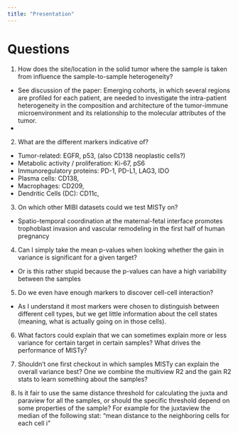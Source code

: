 ```yaml
---
title: "Presentation"
---
```


# Questions

1. How does the site/location in the solid tumor where the sample is taken from
influence the sample-to-sample heterogeneity?
- See discussion of the paper: Emerging cohorts, in which several regions are 
profiled for each patient, are needed to investigate the intra-patient 
heterogeneity in the composition and architecture of the tumor-immune 
microenvironment and its relationship to the molecular attributes of the tumor.
- 

2. What are the different markers indicative of?
- Tumor-related: EGFR, p53, (also CD138 neoplastic cells?)
- Metabolic activity / proliferation: Ki-67, pS6
- Immunoregulatory proteins: PD-1, PD-L1, LAG3, IDO
- Plasma cells: CD138,
- Macrophages: CD209, 
- Dendritic Cells (DC): CD11c,

3. On which other MIBI datasets could we test MISTy on?
- Spatio-temporal coordination at the maternal-fetal interface promotes 
trophoblast invasion and vascular remodeling in the first half of human pregnancy

4. Can I simply take the mean p-values when looking whether the gain in 
variance is significant for a given target?
- Or is this rather stupid because the p-values can have a high variability
between the samples

5. Do we even have enough markers to discover cell-cell interaction?
- As I understand it most markers were chosen to distinguish between different
cell types, but we get little information about the cell states (meaning, 
what is actually going on in those cells).

6. What factors could explain that we can sometimes explain more or less 
variance for certain target in certain samples? What drives the performance
of MISTy?

7. Shouldn't one first checkout in which samples MISTy can explain the
overall variance best? One we combine the multiview R2 and the gain R2 
stats to learn something about the samples?

8. Is it fair to use the same distance threshold for calculating the 
juxta and paraview for all the samples, or should the specific threshold
depend on some properties of the sample? For example for the
juxtaview the median of the following stat: "mean distance to the neighboring 
cells for each cell i"

